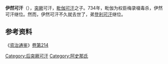 '''伊然可汗'''（{{bd||？|734年|catIdx=Y}}），[[后突厥|突厥]]可汗，[[毗伽可汗|毗伽可汗]]之子。734年，毗伽为权臣梅录啜毒杀，伊然可汗继位。然而，伊然可汗不久就去世了，弟[[登利可汗|登利可汗]]继位。

== 参考资料 ==

《[[资治通鉴|资治通鉴]]》[[s:資治通鑑/卷214|卷第214]]

{{start box}}
{{s-before|[[毗伽可汗|毗伽可汗]]}}
{{s-title|[[后突厥|后突厥]][[可汗|可汗]]|734年}}
{{s-after|[[登利可汗|登利可汗]]}}
{{end box}}

{{北突厥可汗}}

[[Category:后突厥可汗|Category:后突厥可汗]]
[[Category:阿史那氏|Category:阿史那氏]]